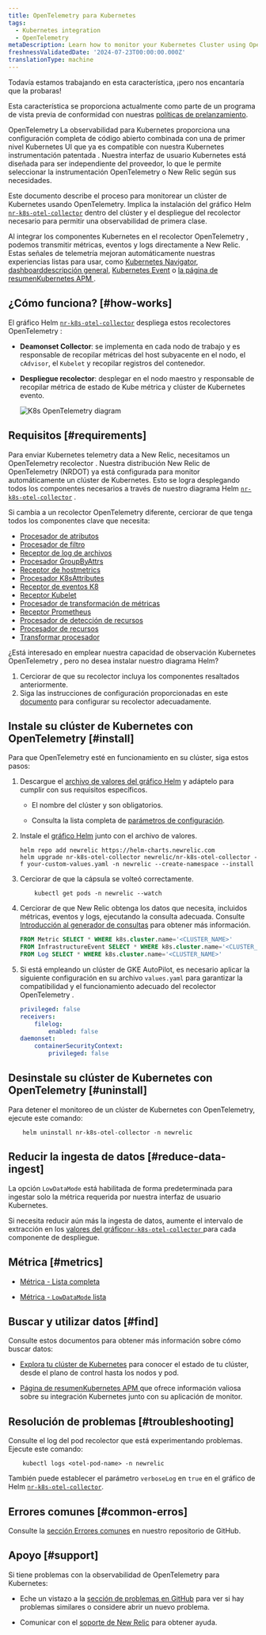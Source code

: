 ```yaml
---
title: OpenTelemetry para Kubernetes
tags:
  - Kubernetes integration
  - OpenTelemetry
metaDescription: Learn how to monitor your Kubernetes Cluster using OpenTelemetry
freshnessValidatedDate: '2024-07-23T00:00:00.000Z'
translationType: machine
---
```


<Callout title="avance">
  Todavía estamos trabajando en esta característica, ¡pero nos encantaría que la probaras!

  Esta característica se proporciona actualmente como parte de un programa de vista previa de conformidad con nuestras [políticas de prelanzamiento](/docs/licenses/license-information/referenced-policies/new-relic-pre-release-policy).
</Callout>

OpenTelemetry La observabilidad para Kubernetes proporciona una configuración completa de código abierto combinada con una de primer nivel Kubernetes UI que ya es compatible con nuestra Kubernetes instrumentación patentada . Nuestra interfaz de usuario Kubernetes está diseñada para ser independiente del proveedor, lo que le permite seleccionar la instrumentación OpenTelemetry o New Relic según sus necesidades.

Este documento describe el proceso para monitorear un clúster de Kubernetes usando OpenTelemetry. Implica la instalación del gráfico Helm [`nr-k8s-otel-collector`](https://github.com/newrelic/helm-charts/tree/master/charts/nr-k8s-otel-collector) dentro del clúster y el despliegue del recolector necesario para permitir una observabilidad de primera clase.

Al integrar los componentes Kubernetes en el recolector OpenTelemetry , podemos transmitir métricas, eventos y logs directamente a New Relic. Estas señales de telemetría mejoran automáticamente nuestras experiencias listas para usar, como [Kubernetes Navigator](/docs/kubernetes-pixie/kubernetes-integration/understand-use-data/kubernetes-cluster-explorer/#navigator-preview), [dashboarddescripción general](/docs/kubernetes-pixie/kubernetes-integration/understand-use-data/kubernetes-cluster-explorer/#cluster-overview-dashboard), [Kubernetes Event](/docs/kubernetes-pixie/kubernetes-integration/understand-use-data/kubernetes-cluster-explorer/#browse-your-kubernetes-events) o [la página de resumenKubernetes APM ](/docs/apm/apm-ui-pages/monitoring/kubernetes-summary-page/).

## ¿Cómo funciona? [#how-works]

El gráfico Helm [`nr-k8s-otel-collector`](https://github.com/newrelic/helm-charts/tree/master/charts/nr-k8s-otel-collector) despliega estos recolectores OpenTelemetry :

* **Deamonset Collector**: se implementa en cada nodo de trabajo y es responsable de recopilar métricas del host subyacente en el nodo, el `cAdvisor`, el `Kubelet` y recopilar registros del contenedor.

* **Despliegue recolector**: desplegar en el nodo maestro y responsable de recopilar métrica de estado de Kube métrica y clúster de Kubernetes evento.

  <img title="K8s OpenTelemetry diagram" alt="K8s OpenTelemetry diagram" src="/images/infrastructure_diagram_k8s-otel-stack.webp" />

## Requisitos [#requirements]

Para enviar Kubernetes telemetry data a New Relic, necesitamos un OpenTelemetry recolector . Nuestra distribución New Relic de OpenTelemetry (NRDOT) ya está configurada para monitor automáticamente un clúster de Kubernetes. Esto se logra desplegando todos los componentes necesarios a través de nuestro diagrama Helm [`nr-k8s-otel-collector`](https://github.com/newrelic/helm-charts/tree/master/charts/nr-k8s-otel-collector) .

Si cambia a un recolector OpenTelemetry diferente, cerciorar de que tenga todos los componentes clave que necesita:

* [Procesador de atributos](https://github.com/open-telemetry/opentelemetry-collector-contrib/tree/main/processor/attributesprocessor)
* [Procesador de filtro](https://github.com/open-telemetry/opentelemetry-collector-contrib/tree/main/processor/filterprocessor)
* [Receptor de log de archivos](https://github.com/open-telemetry/opentelemetry-collector-contrib/tree/main/receiver/filelogreceiver)
* [Procesador GroupByAttrs](https://github.com/open-telemetry/opentelemetry-collector-contrib/tree/main/processor/groupbyattrsprocessor)
* [Receptor de hostmetrics](https://github.com/open-telemetry/opentelemetry-collector-contrib/tree/main/receiver/hostmetricsreceiver)
* [Procesador K8sAttributes](https://github.com/open-telemetry/opentelemetry-collector-contrib/tree/main/processor/k8sattributesprocessor)
* [Receptor de eventos K8](https://github.com/open-telemetry/opentelemetry-collector-contrib/tree/main/receiver/k8seventsreceiver)
* [Receptor Kubelet](https://github.com/open-telemetry/opentelemetry-collector-contrib/tree/main/receiver/kubeletstatsreceiver)
* [Procesador de transformación de métricas](https://github.com/open-telemetry/opentelemetry-collector-contrib/tree/main/processor/metricstransformprocessor)
* [Receptor Prometheus](https://github.com/open-telemetry/opentelemetry-collector-contrib/tree/main/receiver/prometheusreceiver)
* [Procesador de detección de recursos](https://github.com/open-telemetry/opentelemetry-collector-contrib/tree/main/processor/resourcedetectionprocessor)
* [Procesador de recursos](https://github.com/open-telemetry/opentelemetry-collector-contrib/tree/main/processor/resourceprocessor)
* [Transformar procesador](https://github.com/open-telemetry/opentelemetry-collector-contrib/tree/main/processor/transformprocessor)

<Callout variant="tip">
  ¿Está interesado en emplear nuestra capacidad de observación Kubernetes OpenTelemetry , pero no desea instalar nuestro diagrama Helm?

  1. Cerciorar de que su recolector incluya los componentes resaltados anteriormente.
  2. Siga las instrucciones de configuración proporcionadas en este [documento](https://github.com/newrelic/helm-charts/blob/master/charts/nr-k8s-otel-collector/collector.md) para configurar su recolector adecuadamente.
</Callout>

## Instale su clúster de Kubernetes con OpenTelemetry [#install]

Para que OpenTelemetry esté en funcionamiento en su clúster, siga estos pasos:

1. Descargue el [archivo de valores del gráfico Helm](https://github.com/newrelic/helm-charts/tree/master/charts/nr-k8s-otel-collector/values.yaml#L20-L24) y adáptelo para cumplir con sus requisitos específicos.

   * El nombre del clúster y <InlinePopover type="licenseKey" />son obligatorios.

   * Consulta la lista completa de [parámetros de configuración](https://github.com/newrelic/helm-charts/tree/master/charts/nr-k8s-otel-collector#values).

2. Instale el [gráfico Helm](https://github.com/newrelic/helm-charts/tree/master/charts/nr-k8s-otel-collector) junto con el archivo de valores.

   ```shell
   helm repo add newrelic https://helm-charts.newrelic.com
   helm upgrade nr-k8s-otel-collector newrelic/nr-k8s-otel-collector -f your-custom-values.yaml -n newrelic --create-namespace --install
   ```

3. Cerciorar de que la cápsula se volteó correctamente.

   ```shell
       kubectl get pods -n newrelic --watch
   ```

4. Cerciorar de que New Relic obtenga los datos que necesita, incluidos métricas, eventos y logs, ejecutando la consulta adecuada. Consulte [Introducción al generador de consultas](/docs/query-your-data/explore-query-data/query-builder/introduction-query-builder/) para obtener más información.

   ```sql
   FROM Metric SELECT * WHERE k8s.cluster.name='<CLUSTER_NAME>'
   FROM InfrastructureEvent SELECT * WHERE k8s.cluster.name='<CLUSTER_NAME>'
   FROM Log SELECT * WHERE k8s.cluster.name='<CLUSTER_NAME>'
   ```

5. Si está empleando un clúster de GKE AutoPilot, es necesario aplicar la siguiente configuración en su archivo `values.yaml` para garantizar la compatibilidad y el funcionamiento adecuado del recolector OpenTelemetry .

   ```yaml
   privileged: false
   receivers:
       filelog:
           enabled: false
   daemonset:
       containerSecurityContext:
           privileged: false
   ```

## Desinstale su clúster de Kubernetes con OpenTelemetry [#uninstall]

Para detener el monitoreo de un clúster de Kubernetes con OpenTelemetry, ejecute este comando:

```shell
    helm uninstall nr-k8s-otel-collector -n newrelic
```

## Reducir la ingesta de datos [#reduce-data-ingest]

La opción `LowDataMode` está habilitada de forma predeterminada para ingestar solo la métrica requerida por nuestra interfaz de usuario Kubernetes.

Si necesita reducir aún más la ingesta de datos, aumente el intervalo de extracción en los [valores del gráfico`nr-k8s-otel-collector` ](https://github.com/newrelic/helm-charts/tree/master/charts/nr-k8s-otel-collector#values)para cada componente de despliegue.

## Métrica [#metrics]

* [Métrica - Lista completa](https://github.com/newrelic/helm-charts/tree/master/charts/nr-k8s-otel-collector/docs/metrics-full.md)

* [Métrica - `LowDataMode` lista](https://github.com/newrelic/helm-charts/tree/master/charts/nr-k8s-otel-collector/docs/metrics-lowDataMode.md)

## Buscar y utilizar datos [#find]

Consulte estos documentos para obtener más información sobre cómo buscar datos:

* [Explora tu clúster de Kubernetes](/docs/kubernetes-pixie/kubernetes-integration/understand-use-data/kubernetes-cluster-explorer/) para conocer el estado de tu clúster, desde el plano de control hasta los nodos y pod.

* [Página de resumenKubernetes APM ](/docs/apm/apm-ui-pages/monitoring/kubernetes-summary-page/)que ofrece información valiosa sobre su integración Kubernetes junto con su aplicación de monitor.

## Resolución de problemas [#troubleshooting]

Consulte el log del pod recolector que está experimentando problemas. Ejecute este comando:

```shell
    kubectl logs <otel-pod-name> -n newrelic
```

También puede establecer el parámetro `verboseLog` en `true` en el gráfico de Helm [`nr-k8s-otel-collector`](https://github.com/newrelic/helm-charts/tree/master/charts/nr-k8s-otel-collector#values).

## Errores comunes [#common-erros]

Consulte la [sección Errores comunes](https://github.com/newrelic/helm-charts/tree/master/charts/nr-k8s-otel-collector#common-errors) en nuestro repositorio de GitHub.

## Apoyo [#support]

Si tiene problemas con la observabilidad de OpenTelemetry para Kubernetes:

* Eche un vistazo a la [sección de problemas en GitHub](https://github.com/newrelic/helm-charts/issues) para ver si hay problemas similares o considere abrir un nuevo problema.

* Comunicar con el [soporte de New Relic](https://support.newrelic.com/s/) para obtener ayuda.